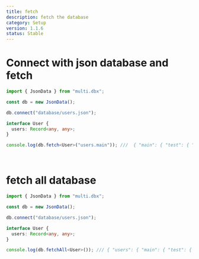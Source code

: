 ```yaml
---
title: fetch
description: fetch the database
category: Setup
version: 1.1.6
status: Stable
---
```


# Connect with json database and fetch

```ts
import { JsonData } from "multi.dbx";

const db = new JsonData();

db.connect("database/users.json");

interface User {
  users: Record<any, any>;
}

console.log(db.fetch<User>("users.main")); ///  { "main": { "test": { "username": "black.dev" } }}
```

<br />

# fetch all database

```ts
import { JsonData } from "multi.dbx";

const db = new JsonData();

db.connect("database/users.json");

interface User {
  users: Record<any, any>;
}

console.log(db.fetchAll<User>()); /// { "users": { "main": { "test": { "username": "black.dev" } } } }
```

